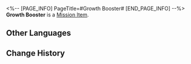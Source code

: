 <%-- [PAGE_INFO]
PageTitle=#Growth Booster#
[END_PAGE_INFO] --%>
{{Item Infobox
|id          = 140295
|image       = Item Growth Booster.png
|type        = Mission Item
|invCategory = Missions
|rarity      = 3
|effect      = 
|description = A high-tech medicine used to nurture starskiff seeds in Mr. Xiyan's story. This thing may exist in reality &mdash; just not with the exaggerated effects.
}}
{{Description|''"You might not be aware that the seeds used by the Xianzhou to grow starskiffs are of the same origin as the Arbor. Using such wood to make sword hilts won't be the same as using wood straight off the Arbor, but it's more than enough to defeat one mere Lord Ravager."''<br />''"Seriously?"''<br />''"Who cares. Just say the lines!"''}}
'''Growth Booster''' is a [[Mission Item]].

==Other Languages==
{{Other Languages
|en   = Growth Booster
|zhs  = 生长促进剂
|zht  = 生長促進劑
|ja   = 成長促進剤
|ko   = 성장촉진제
|es   = Poción de crecimiento
|fr   = Accélérateur de croissance
|ru   = Стимулятор роста
|th   = ยาเร่งการเจริญเติบโต
|vi   = Thuốc Thúc Đẩy Sinh Trưởng
|de   = Wachstumsbeschleuniger
|id   = Ramuan Penumbuh Super
|pt   = Intensificador de Crescimento
}}

==Change History==
{{Change History|1.2}}